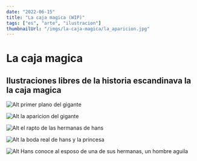 ```yaml
---
date: "2022-06-15"
title: "La caja magica (WIP)"
tags: ["es", "arte", "ilustracion"]
thumbnailUrl: "/imgs/la-caja-magica/la_aparicion.jpg"
---
```


# La caja magica

## Ilustraciones libres de la historia escandinava la la caja magica

![Alt primer plano del gigante](/imgs/la-caja-magica/el_gigante.jpg)

![Alt la aparicion del gigante](/imgs/la-caja-magica/la_aparicion.jpg)

![Alt el rapto de las hermanas de hans](/imgs/la-caja-magica/el_rapto.jpg)

![Alt la boda real de hans y la princesa](/imgs/la-caja-magica/la_boda.jpg)

![Alt Hans conoce al esposo de una de sus hermanas, un hombre aguila](/imgs/la-caja-magica/hermano_aguila.jpg)
